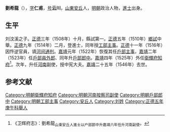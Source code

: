 '''劉希龍'''（{{bd|？||1546年|catIdx=L劉}}），[[表字|字]]'''仁甫'''，[[号|号]]'''云川'''，[[山東|山東]][[安丘|安丘]]人，[[明朝|明朝]]政治人物，[[進士|進士]]出身。

==生平==
刘汶溪之子。[[正德_(明朝)|正德]]三年（1508年）十月，縣試第一。[[正德_(明朝)|正德]]五年（1510年）[[鄉試|鄉試]]中舉。[[正德_(明朝)|正德]]九年（1514年）二月，登進士，同年授[[工部|工部]][[主事|主事]]。[[正德_(明朝)|正德]]十一年（1516年）因忤逆官員，谪[[河间|河间]][[通判|通判]]。[[嘉靖|嘉靖]]元年（1522年）恢復其任[[戶部|戶部]][[主事|主事]]，[[嘉靖|嘉靖]]二年（1523年）任[[戶部|戶部]][[員外郎|員外郎]]、同年升[[戶部|戶部]][[郎中|郎中]]。[[嘉靖|嘉靖]]四年（1525年）外任[[衛輝府|衛輝府]][[知府|知府]]<ref>《卫辉府志》：劉希龍<sub>山東安丘人進士以户部郎中升嘉靖六年任升河南副使</sub>。</ref>。次年，升任[[河南|河南]]副使，授中宪大夫。[[嘉靖|嘉靖]]二十五年（1546年）去世。

==参考文献==
{{reflist}}

{{start box}}
{{s-off}}
{{s-before|[[申綸|申綸]]<br>}}
{{s-title|明朝卫辉府知府|1525年-1526年}}
{{s-after|[[張承恩|張承恩]]<br>}}
{{end box}}

{{明朝人物小作品}}
{{正德九年甲戌科殿試金榜}}
{{DEFAULTSORT:Liu劉}}

[[Category:明朝衛輝府知府|Category:明朝衛輝府知府]]
[[Category:明朝河南按察司副使|Category:明朝河南按察司副使]]
[[Category:明朝戶部郎中|Category:明朝戶部郎中]]
[[Category:明朝工部主事|Category:明朝工部主事]]
[[Category:安丘人|Category:安丘人]]
[[Category:刘姓|Category:刘姓]]
[[Category:正德五年庚午科舉人|Category:正德五年庚午科舉人]]